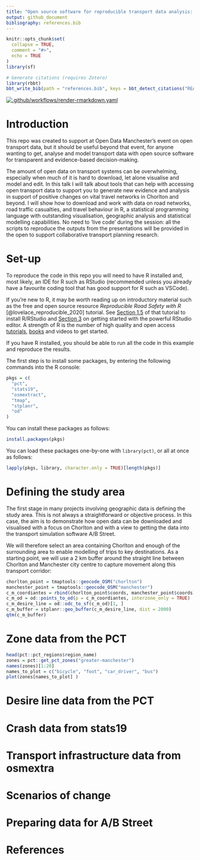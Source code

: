 ```yaml
---
title: "Open source software for reproducible transport data analysis: from zones to route networks"
output: github_document
bibliography: references.bib
---
```


<!-- README.md is generated from README.Rmd. Please edit that file -->

```r
knitr::opts_chunk$set(
  collapse = TRUE,
  comment = "#>",
  echo = TRUE
)
library(sf)
```

```r
# Generate citations (requires Zotero)
library(rbbt)
bbt_write_bib(path = "references.bib", keys = bbt_detect_citations("README.Rmd"), overwrite = TRUE)
```


<!-- badges: start -->
[![.github/workflows/render-rmarkdown.yaml](https://github.com/Robinlovelace/odjitter/actions/workflows/render-rmarkdown.yaml/badge.svg)](https://github.com/Robinlovelace/odjitter/actions/workflows/render-rmarkdown.yaml)
<!-- badges: end -->


# Introduction

This repo was created to support at Open Data Manchester's event on open transport data, but it should be useful beyond that event, for anyone wanting to get, analyse and model transport data with open source software for transparent and evidence-based decision-making.

The amount of open data on transport systems can be overwhelming, especially when much of it is hard to download, let alone visualise and model and edit. In this talk I will talk about tools that can help with accessing open transport data to support you to generate new evidence and analysis in support of positive changes on vital travel networks in Chorlton and beyond. I will show how to download and work with data on road networks, road traffic casualties, and travel behaviour in R, a statistical programming language with outstanding visualisation, geographic analysis and statistical modelling capabilities. No need to 'live code' during the session: all the scripts to reproduce the outputs from the presentations will be provided in the open to support collaborative transport planning research.

# Set-up

To reproduce the code in this repo you will need to have R installed and, most likely, an IDE for R such as RStudio (recommended unless you already have a favourite coding tool that has good support for R such as VSCode).

If you're new to R, it may be worth reading up on introductory material such as the free and open source resource *Reproducible Road Safety with R* [@lovelace_reproducible_2020] tutorial.
See [Section 1.5](https://itsleeds.github.io/rrsrr/introduction.html#installing-r-and-rstudio) of that tutorial to install R/RStudio and [Section 3](https://itsleeds.github.io/rrsrr/rstudio.html) on getting started with the powerful RStudio editor.
A strength of R is the number of high quality and open access [tutorials](https://education.rstudio.com/learn/beginner/), [books](https://education.rstudio.com/learn/beginner/) and videos to get started.

If you have R installed, you should be able to run all the code in this example and reproduce the results.

The first step is to install some packages, by entering the following commands into the R console:

```r
pkgs = c(
  "pct",
  "stats19",
  "osmextract",
  "tmap",
  "stplanr",
  "od"
)
```

You can install these packages as follows:

```r
install.packages(pkgs)
```

You can load these packages one-by-one with `library(pct)`, or all at once as follows:

```r
lapply(pkgs, library, character.only = TRUE)[length(pkgs)]
```


# Defining the study area

The first stage in many projects involving geographic data is defining the study area.
This is not always a straightforward or objective process.
In this case, the aim is to demonstrate how open data can be downloaded and visualised with a focus on Chorlton and with a view to getting the data into the transport simulation software A/B Street.

We will therefore select an area containing Chorlton and enough of the surrounding area to enable modelling of trips to key destinations.
As a starting point, we will use a 2 km buffer around the straight line between Chorlton and Manchester city centre to capture movement along this transport corridor:

```r
chorlton_point = tmaptools::geocode_OSM("chorlton")
manchester_point = tmaptools::geocode_OSM("manchester")
c_m_coordiantes = rbind(chorlton_point$coords, manchester_point$coords)
c_m_od = od::points_to_od(p = c_m_coordiantes, interzone_only = TRUE)
c_m_desire_line = od::odc_to_sf(c_m_od)[1, ]
c_m_buffer = stplanr::geo_buffer(c_m_desire_line, dist = 2000)
qtm(c_m_buffer)
```


# Zone data from the PCT

```r
head(pct::pct_regions$region_name)
zones = pct::get_pct_zones("greater-manchester")
names(zones)[1:20]
names_to_plot = c("bicycle", "foot", "car_driver", "bus")
plot(zones[names_to_plot] )
```

# Desire line data from the PCT


# Crash data from stats19


# Transport infrastructure data from osmextra


# Scenarios of change

# Preparing data for A/B Street



# References

 
 
